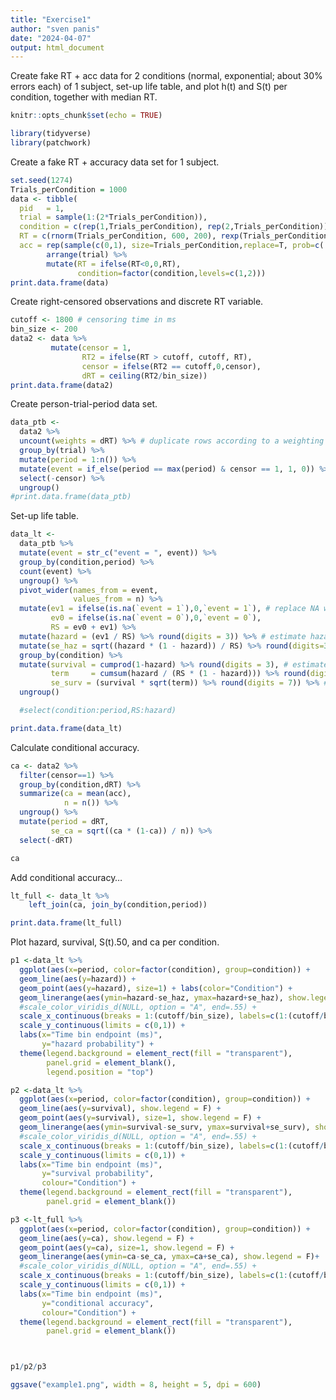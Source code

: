 ```yaml
---
title: "Exercise1"
author: "sven panis"
date: "2024-04-07"
output: html_document
---
```


Create fake RT + acc data for 2 conditions (normal, exponential; about 30% errors each) of 1 subject, set-up life table, and plot h(t) and S(t) per condition, together with median RT.

```r
knitr::opts_chunk$set(echo = TRUE)
```

```r
library(tidyverse)
library(patchwork)
```

Create a fake RT + accuracy data set for 1 subject.

```r
set.seed(1274)
Trials_perCondition = 1000
data <- tibble(
  pid   = 1,
  trial = sample(1:(2*Trials_perCondition)),
  condition = c(rep(1,Trials_perCondition), rep(2,Trials_perCondition)),
  RT = c(rnorm(Trials_perCondition, 600, 200), rexp(Trials_perCondition, 1/600)),
  acc = rep(sample(c(0,1), size=Trials_perCondition,replace=T, prob=c(.3,.7)),2)) %>% 
        arrange(trial) %>%
        mutate(RT = ifelse(RT<0,0,RT),
               condition=factor(condition,levels=c(1,2)))
print.data.frame(data)
```

Create right-censored observations and discrete RT variable.

```r
cutoff <- 1800 # censoring time in ms
bin_size <- 200
data2 <- data %>%
         mutate(censor = 1,
                RT2 = ifelse(RT > cutoff, cutoff, RT),
                censor = ifelse(RT2 == cutoff,0,censor),
                dRT = ceiling(RT2/bin_size))
print.data.frame(data2)
```


Create person-trial-period data set.

```r
data_ptb <-
  data2 %>% 
  uncount(weights = dRT) %>% # duplicate rows according to a weighting variable (or expression).
  group_by(trial) %>% 
  mutate(period = 1:n()) %>% 
  mutate(event = if_else(period == max(period) & censor == 1, 1, 0)) %>% 
  select(-censor) %>% 
  ungroup()
#print.data.frame(data_ptb)
```

Set-up life table.

```r
data_lt <-
  data_ptb %>% 
  mutate(event = str_c("event = ", event)) %>%
  group_by(condition,period) %>% 
  count(event) %>% 
  ungroup() %>% 
  pivot_wider(names_from = event,
              values_from = n) %>% 
  mutate(ev1 = ifelse(is.na(`event = 1`),0,`event = 1`), # replace NA with 0
         ev0 = ifelse(is.na(`event = 0`),0,`event = 0`),
         RS = ev0 + ev1) %>%
  mutate(hazard = (ev1 / RS) %>% round(digits = 3)) %>% # estimate hazard
  mutate(se_haz = sqrt((hazard * (1 - hazard)) / RS) %>% round(digits=3)) %>% # se hazard
  group_by(condition) %>%
  mutate(survival = cumprod(1-hazard) %>% round(digits = 3), # estimate survival
         term     = cumsum(hazard / (RS * (1 - hazard))) %>% round(digits = 6), 
         se_surv = (survival * sqrt(term)) %>% round(digits = 7)) %>% # Greenwood's (1926) approximation
  ungroup()

  #select(condition:period,RS:hazard)

print.data.frame(data_lt)
```

Calculate conditional accuracy.

```r
ca <- data2 %>%
  filter(censor==1) %>%
  group_by(condition,dRT) %>%
  summarize(ca = mean(acc),
            n = n()) %>%
  ungroup() %>%
  mutate(period = dRT,
         se_ca = sqrt((ca * (1-ca)) / n)) %>%
  select(-dRT)

ca
```

Add conditional accuracy...

```r
lt_full <- data_lt %>%
    left_join(ca, join_by(condition,period))

print.data.frame(lt_full)
```


Plot hazard, survival, S(t).50, and ca per condition.

```r
p1 <-data_lt %>%
  ggplot(aes(x=period, color=factor(condition), group=condition)) +
  geom_line(aes(y=hazard)) +
  geom_point(aes(y=hazard), size=1) + labs(color="Condition") +
  geom_linerange(aes(ymin=hazard-se_haz, ymax=hazard+se_haz), show.legend = F)+
  #scale_color_viridis_d(NULL, option = "A", end=.55) +
  scale_x_continuous(breaks = 1:(cutoff/bin_size), labels=c(1:(cutoff/bin_size)*bin_size)) +
  scale_y_continuous(limits = c(0,1)) +
  labs(x="Time bin endpoint (ms)",
       y="hazard probability") +
  theme(legend.background = element_rect(fill = "transparent"),
        panel.grid = element_blank(),
        legend.position = "top")

p2 <-data_lt %>%
  ggplot(aes(x=period, color=factor(condition), group=condition)) +
  geom_line(aes(y=survival), show.legend = F) +
  geom_point(aes(y=survival), size=1, show.legend = F) +
  geom_linerange(aes(ymin=survival-se_surv, ymax=survival+se_surv), show.legend = F)+
  #scale_color_viridis_d(NULL, option = "A", end=.55) +
  scale_x_continuous(breaks = 1:(cutoff/bin_size), labels=c(1:(cutoff/bin_size)*bin_size)) +
  scale_y_continuous(limits = c(0,1)) +
  labs(x="Time bin endpoint (ms)",
       y="survival probability",
       colour="Condition") +
  theme(legend.background = element_rect(fill = "transparent"),
        panel.grid = element_blank())

p3 <-lt_full %>%
  ggplot(aes(x=period, color=factor(condition), group=condition)) +
  geom_line(aes(y=ca), show.legend = F) +
  geom_point(aes(y=ca), size=1, show.legend = F) +
  geom_linerange(aes(ymin=ca-se_ca, ymax=ca+se_ca), show.legend = F)+
  #scale_color_viridis_d(NULL, option = "A", end=.55) +
  scale_x_continuous(breaks = 1:(cutoff/bin_size), labels=c(1:(cutoff/bin_size)*bin_size)) +
  scale_y_continuous(limits = c(0,1)) +
  labs(x="Time bin endpoint (ms)",
       y="conditional accuracy",
       colour="Condition") +
  theme(legend.background = element_rect(fill = "transparent"),
        panel.grid = element_blank())



p1/p2/p3

ggsave("example1.png", width = 8, height = 5, dpi = 600)

```




